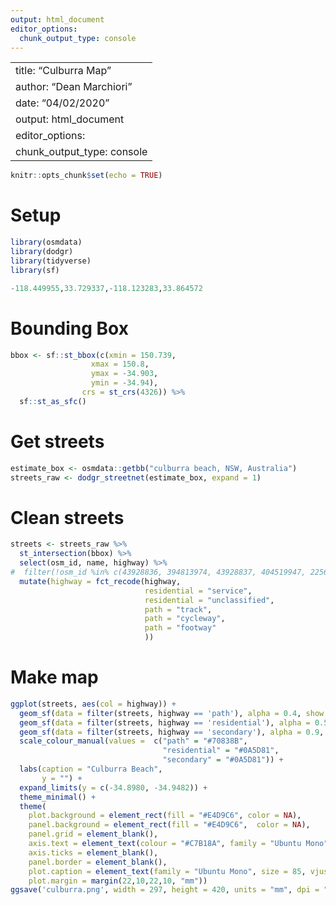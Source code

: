 ---
output: html_document
editor_options: 
  chunk_output_type: console
---
--
title: "Culburra Map"
author: "Dean Marchiori"
date: "04/02/2020"
output: html_document
editor_options: 
  chunk_output_type: console
---

```{r setup, include=FALSE}
knitr::opts_chunk$set(echo = TRUE)
```

# Setup  

```{r}
library(osmdata)
library(dodgr)
library(tidyverse)
library(sf)

-118.449955,33.729337,-118.123283,33.864572
```

# Bounding Box  

```{r}
bbox <- sf::st_bbox(c(xmin = 150.739, 
                  xmax = 150.8, 
                  ymax = -34.903,
                  ymin = -34.94), 
                crs = st_crs(4326)) %>% 
  sf::st_as_sfc()
```

# Get streets

```{r}
estimate_box <- osmdata::getbb("culburra beach, NSW, Australia")
streets_raw <- dodgr_streetnet(estimate_box, expand = 1)
```

# Clean streets  

```{r}
streets <- streets_raw %>% 
  st_intersection(bbox) %>% 
  select(osm_id, name, highway) %>% 
#  filter(!osm_id %in% c(43928836, 394813974, 43928837, 404519947, 225636408, 225636411, 225636412, 225636406, 331330145, 4996645, 9642735 )) %>% 
  mutate(highway = fct_recode(highway, 
                              residential = "service",
                              residential = "unclassified",
                              path = "track",
                              path = "cycleway",
                              path = "footway"
                              )) 
```

# Make map

```{r}
ggplot(streets, aes(col = highway)) +
  geom_sf(data = filter(streets, highway == 'path'), alpha = 0.4, show.legend = F) +
  geom_sf(data = filter(streets, highway == 'residential'), alpha = 0.5, show.legend = F) +
  geom_sf(data = filter(streets, highway == 'secondary'), alpha = 0.9, show.legend = F) +
  scale_colour_manual(values =  c("path" = "#70838B", 
                                  "residential" = "#0A5D81", 
                                  "secondary" = "#0A5D81")) +
  labs(caption = "Culburra Beach",
       y = "") +
  expand_limits(y = c(-34.8980, -34.9482)) + 
  theme_minimal() +
  theme(
    plot.background = element_rect(fill = "#E4D9C6", color = NA),
    panel.background = element_rect(fill = "#E4D9C6",  color = NA),
    panel.grid = element_blank(), 
    axis.text = element_text(colour = "#C7B18A", family = "Ubuntu Mono"),
    axis.ticks = element_blank(), 
    panel.border = element_blank(), 
    plot.caption = element_text(family = "Ubuntu Mono", size = 85, vjust = -0.2, color = '#C7B18A'), 
    plot.margin = margin(22,10,22,10, "mm"))
ggsave('culburra.png', width = 297, height = 420, units = "mm", dpi = "retina")
```



